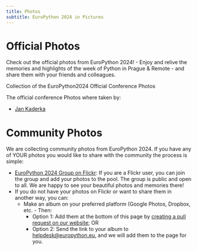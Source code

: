 ```yaml
---
title: Photos
subtitle: EuroPython 2024 in Pictures
---
```


# Official Photos
Check out the official photos from EuroPython 2024! - Enjoy and relive the memories and highlights of the week of Python in Prague & Remote - and share them with your friends and colleagues.
<div style={{textAlign: "center"}}>
    <ButtonLink href="https://www.flickr.com/photos/europython/collections/72157723111210737/">Collection of the EuroPython2024 Official Conference Photos</ButtonLink>
</div>

The official conference Photos where taken by:
- [Jan Kaderka](www.jankaderka.cz)

# Community Photos
We are collecting community photos from EuroPython 2024. If you have any of YOUR photos you would like to share with the community the process is simple:
- [EuroPython 2024 Group on Flickr](https://www.flickr.com/groups/14847873@N25/): If you are a Flickr user, you can join the group and add your photos to the pool. The group is public and open to all. We are happy to see your beautiful photos and memories there!
- If you do not have your photos on Flickr or want to share them in another way, you can:
  - Make an album on your preferred platform (Google Photos, Dropbox, etc. - Then:
    - Option 1: Add them at the bottom of this page by [creating a pull request on our website](https://github.com/EuroPython/website/blob/main/src/content/pages/photos.mdx); OR
    - Option 2: Send the link to your album to [helpdesk@europython.eu,](mailto:helpdesk@europython.eu) and we will add them to the page for you.

